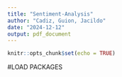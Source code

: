 ```yaml
---
title: "Sentiment-Analysis"
author: "Cadiz, Guion, Jacildo"
date: "2024-12-12"
output: pdf_document
---
```


```r
knitr::opts_chunk$set(echo = TRUE)
```
#LOAD PACKAGES 